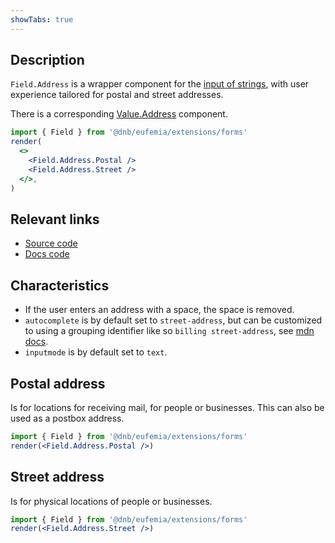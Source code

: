 ```yaml
---
showTabs: true
---
```


## Description

`Field.Address` is a wrapper component for the [input of strings](/uilib/extensions/forms/base-fields/String), with user experience tailored for postal and street addresses.

There is a corresponding [Value.Address](/uilib/extensions/forms/Value/Address) component.

```jsx
import { Field } from '@dnb/eufemia/extensions/forms'
render(
  <>
    <Field.Address.Postal />
    <Field.Address.Street />
  </>,
)
```

## Relevant links

- [Source code](https://github.com/dnbexperience/eufemia/tree/main/packages/dnb-eufemia/src/extensions/forms/Field/Address)
- [Docs code](https://github.com/dnbexperience/eufemia/tree/main/packages/dnb-design-system-portal/src/docs/uilib/extensions/forms/feature-fields/Address)

## Characteristics

- If the user enters an address with a space, the space is removed.
- `autocomplete` is by default set to `street-address`, but can be customized to using a grouping identifier like so `billing street-address`, see [mdn docs](https://developer.mozilla.org/en-US/docs/Web/HTML/Attributes/autocomplete#grouping_identifier).
- `inputmode` is by default set to `text`.

## Postal address

Is for locations for receiving mail, for people or businesses. This can also be used as a postbox address.

```jsx
import { Field } from '@dnb/eufemia/extensions/forms'
render(<Field.Address.Postal />)
```

## Street address

Is for physical locations of people or businesses.

```jsx
import { Field } from '@dnb/eufemia/extensions/forms'
render(<Field.Address.Street />)
```
